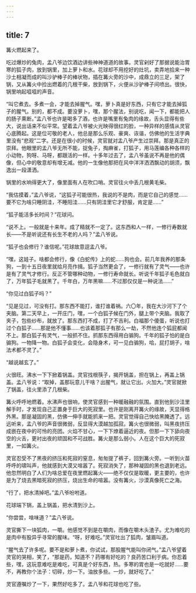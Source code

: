 ```yaml
---
---
---
```

title: 7
---



篝火燃起来了。

吃过爆炒的兔肉，孟八爷边饮酒边讲些神神道道的故事。灵官剁好了那据说能治胃寒的狐子肉，放到锅里，加上萝卜和水。花球却不用挖好的灶坑，卖弄地拾来一种沙土相凝而成的叫沙驴棒子的棒状物，插在篝火旁的沙中，成鼎立的三足，架了锅，又从篝火中捡出燃着的几根干柴，放到锅下，火便从沙驴棒子间喷出。很快，锅里响起嗞嗞的声音。

“叫它煮去。多煮一会，才能去掉腥气。嘿，萝卜真是好东西，只有它才能去掉狐子的腥气。别的，都不成。要没萝卜，嘿，那个腥法，别说吃，闻一下，都能把人的肠子熏断。”孟八爷也许是喝多了酒，也许是嘴里有兔肉的缘故，舌头显得有些大，说出话来不似平常。望着孟八爷被火光映得很红的脸，一种异样的感情从灵官心底腾起。这是位可敬的老人，他总是那么乐观、豪爽、诙谐，仿佛他的生活字典里没有“悲观”二字。还是在很小的时候，灵官就对孟八爷产生过崇拜。那是真正的崇拜。他眼里的孟八爷无所不能，捉兔子，掏麻雀，打狐子，用马莲编各种各样的小动物，狗呀、马呀，都跟活的一样。十多年过去了，孟八爷虽说不再是他的偶像，但心中的敬意却有增无减。他的一生像他那把在风中洋洋洒洒飘动的胡须，飘逸出一段潇洒。

锅里的水响得更大了，像里面有人在吹口哨。灵官往火中丢几根黄毛柴。

“我估摸着，”孟八爷说，“这狐子可能很热，我说的不是肉，而是它自己的感觉……要不它为啥只睡阴洼，不睡阳洼……只有阴洼里它才舒服，肯定是……”

“狐子能活多长时间？”花球问。

“说不上。一般就是十来年。成了精就不一定了。这东西和人一样，一修行寿数就长——不是听说还有长生不老的人吗？”孟八爷说。

“狐子也会修行？谁信呢。”花球故意逗孟八爷。

“嘿，这娃子。啥都会修行，像《白蛇传》上的蛇……狗也会。前几年我养的那条狗，一到十五日夜里就给月亮作揖。狐子当然更会了，一修行就有了灵气——也许是有了灵气才修行。反正不管哪种动物，一修行寿命就长。听说千年狐子毛色就白了，万年狐子毛就黑了。千年白，万年黑嘛……不过那仅仅是一种说法……”

“你见过白狐子吗？”

“见是见过，可没有打。那东西不能打，谁打谁着祸。六〇年，我在大沙河下了个夹脑。第二天早上，一开庄门，嘿，一个白狐子候在门外，腿上带个夹脑。我取了夹子，包些纱布，就放了。那东西打不成，打了不吉利。白福那个傻蛋，听说也打过个白狐子……那是他不懂事……也该着那狐子有那么一劫，不然他连个狐屁都闻不上。那白狐子有灵气，一般抓不住。抓那东西得用白骟狗。千年的狐子怕的是白骟狗。一物降一物。白狐子会变化，会隐身术，可一见白骟狗，哈，屁打胡子，啥法术都不灵了。”

“越说越玄了。”

火很旺。沸水一下下掀着锅盖。灵官找根筷子，揭开锅盖，担在锅上，再盖上锅盖。孟八爷说：“取掉，盖那玩意儿干啥？出腥气，就让它出。火加大。”灵官就掀了锅盖，往火里添了几根柴。

篝火呼呼地燃着。水沸声也很响，使灵官感到一种暖融融的氛围。直到他到沙洼里解手时，才发现自己正置身于巨大的死寂里。也许是刚离开篝火的缘故，天显得格外黑。那是凝固的黑，仿佛一伸手就能抓来一把。灵官觉得自己快给黑腌透了。远远听来，孟八爷的声音很微弱，反显得大漠越加孤寂。篝火也很微弱，叫黑夜挤压成嵌在夜中的可怜的亮团。火焰不甘心，一下下燎着逼近的夜。但那一下下舔向夜空的火舌，更衬出夜的顽固和不可战胜。篝火是那么弱小。人在这个巨大的死寂里，一如篝火。

灵官忍受不了黑夜的挤压和死寂的窒息，匆匆提了裤子，回到篝火旁。一听到火苗呼呼的啸叫声，他就感到大漠又喧嚣了。死寂消失了，那种凝固的黑也退到老远。他忽然明白了人们为啥总爱在夜里燃起篝火——绝不仅仅是取暖，更主要的，也许是为了烧去黑暗死寂的挤压，烧出生命的喧嚣。没有篝火，沙漠真像死亡之海。

“行了，把水清掉吧。”孟八爷吩咐道。

花球端下锅，盖上锅盖，把水清到沙上。

“你尝尝，啥味道？”孟八爷说。

灵官撕下一块狐肉，一嚼。他感觉不到是在嚼肉，而像在嚼木头渣子。尤为难吃的是肉中有股异乎寻常的腥味。“呀，好难吃。”灵官吐出了狐肉，皱眉叫道。

“腥气去了许多呢。要不是和萝卜煮，你试试，那股腥气能叫你闭气。”孟八爷望着灵官的哭相，笑了，“那是药，知道不？药哪有好吃的？良药苦口利于病。你忍着些，嘿，这玩意难吃是难吃，可真是个好东西，热。多寒的胃也是一吃就好……要不，再教你个法子：切碎，炒一下。油放多些。一炒，就好吃了。”

灵官遵嘱炒了一下，果然好吃多了。孟八爷和花球也吃了些。